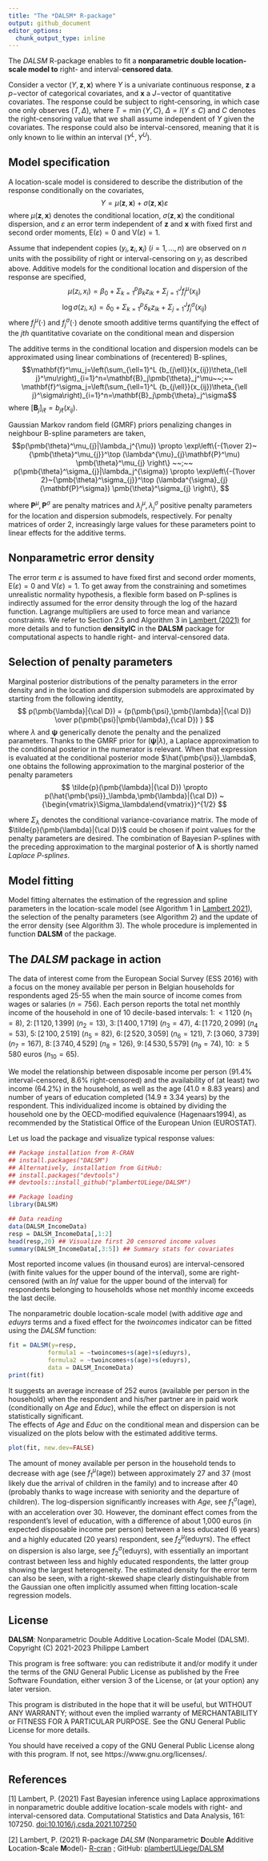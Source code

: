 ```yaml
---
title: "The *DALSM* R-package"
output: github_document
editor_options: 
  chunk_output_type: inline
---
```


<!-- ```{r setup, include=TRUE}
%knitr::opts_chunk$set(echo = TRUE)
```
-->

The *DALSM* R-package enables to fit a **nonparametric double location-scale model to** right- and interval-**censored data**. 

Consider a vector $(Y,\mathbf{z},\mathbf{x})$ where $Y$ is a univariate
continuous response, $\mathbf{z}$ a $p-$vector of categorical covariates,
and $\mathbf{x}$ a $J-$vector of quantitative covariates.
The response could be subject to right-censoring, in which case one
only observes $(T,\Delta)$, where $T=\min\{Y,C\}$, $\Delta=I(Y\leq C)$
and $C$ denotes the right-censoring value that we shall assume
independent of $Y$ given the covariates. The response could also be
interval-censored, meaning that it is only known to lie within an
interval $(Y^L,Y^U)$.

## Model specification
A location-scale model is considered to describe the distribution of
the response conditionally on the covariates,
$$Y = \mu(\mathbf{z},\mathbf{x}) + \sigma(\mathbf{z},\mathbf{x})\varepsilon$$
where $\mu(\mathbf{z},\mathbf{x})$ denotes the conditional
location, $\sigma(\mathbf{z},\mathbf{x})$ the conditional dispersion,
and $\varepsilon$ an error term independent of $\mathbf{z}$ and
$\mathbf{x}$ with fixed first and second order moments, $\mathrm{E}(\varepsilon)=0$ and
$\mathrm{V}(\varepsilon)=1$.

Assume that independent copies 
$(y_i,\mathbf{z}_ i,\mathbf{x}_ i)~(i=1,\ldots,n)$
are observed on $n$ units with the possibility of
right or interval-censoring on $y_i$  as described above.
Additive models for the conditional location and
dispersion of the response are specified,
$$\mu(z_i, x_i)= \beta_0+ \Sigma_ {k=1}^p \beta_k z_{ik}+\Sigma_ {j=1} ^{J} {f_j ^{\mu}}(x_ {ij})$$
$$\log\sigma(z_i,x_i)= \delta_0+\Sigma_ {k=1}^p \delta_k z_ {ik}+\Sigma_ {j=1}^{J} {{f_{j}^{\sigma}}}(x_ {ij})$$
where $f_{j}^{\mu}(\cdot)$ and $f_{j}^{\sigma}(\cdot)$ denote smooth
additive terms quantifying the effect of the $j {th}$ quantitative
covariate on the conditional mean and dispersion

The additive terms in the conditional location and dispersion models can be approximated using linear combinations of (recentered)
B-splines,
$$\mathbf{f}^\mu_j=\left(\sum_{\ell=1}^L {b_{j\ell}}(x_{ij})\theta_{\ell
    j}^\mu\right)_{i=1}^n=\mathbf{B}_j\pmb{\theta}_j^\mu~~;~~ 
\mathbf{f}^\sigma_j=\left(\sum_{\ell=1}^L {b_{j\ell}}(x_{ij})\theta_{\ell j}^\sigma\right)_{i=1}^n=\mathbf{B}_j\pmb{\theta}_j^\sigma$$
where $[\mathbf{B}_j]_{i\ell}={b_{j\ell}}(x_{ij})$.

Gaussian Markov random field (GMRF) priors penalizing changes in neighbour B-spline parameters are taken,
$$p(\pmb{\theta}^\mu_{j}|\lambda_j^{\mu}) \propto
\exp\left\{-{1\over 2}~{\pmb{\theta}^\mu_{j}}^\top (\lambda^{\mu}_{j}\mathbf{P}^\mu) \pmb{\theta}^\mu_{j} \right\}
~~;~~
p(\pmb{\theta}^\sigma_{j}|\lambda_j^{\sigma}) \propto
\exp\left\{-{1\over 2}~{\pmb{\theta}^\sigma_{j}}^\top (\lambda^{\sigma}_{j}{\mathbf{P}^\sigma}) \pmb{\theta}^\sigma_{j} \right\},
$$

where $\mathbf{P}^\mu, \mathbf{P}^\sigma$ are penalty matrices and
$\lambda^{\mu}_{j},\lambda^{\sigma}_{j}$ positive penalty parameters for the location and dispersion submodels, respectively.
For penalty matrices of order 2, increasingly large values for these parameters point to linear effects for the additive terms.

## Nonparametric error density
The error term $\varepsilon$ is assumed to have fixed first and second order moments, $\mathrm{E}(\varepsilon)=0$ and
$\mathrm{V}(\varepsilon)=1$. To get away from the constraining and sometimes unrealistic normality hypothesis, a flexible form based on P-splines is indirectly assumed for the error density through the log of the hazard function. Lagrange multipliers are used to force mean and variance constraints. We refer to Section 2.5 and Algorithm 3 in [Lambert (2021)](http://doi.org/10.1016/j.csda.2021.107250) for more details and to function **densityIC** in the **DALSM** package for computational aspects to handle right- and interval-censored data.

## Selection of penalty parameters
Marginal posterior distributions of the penalty parameters in the error density and in the location and dispersion submodels are approximated by starting from the following identity,
$$
p(\pmb{\lambda}|{\cal D}) =
{p(\pmb{\psi},\pmb{\lambda}|{\cal D})
\over
p(\pmb{\psi}|\pmb{\lambda},{\cal D})
}
$$
where $\lambda$ and $\pmb{\psi}$ generically denote the penalty and the penalized parameters. Thanks to the GMRF prior for $(\pmb{\psi}|\lambda)$, a Laplace approximation to the conditional posterior in the numerator is relevant. When that expression is evaluated at the conditional posterior mode $\hat{\pmb{\psi}}_\lambda$, one obtains the following approximation to the marginal posterior of the penalty parameters
$$
\tilde{p}(\pmb{\lambda}|{\cal D}) \propto
p(\hat{\pmb{\psi}}_\lambda,\pmb{\lambda}|{\cal D})
~{\begin{vmatrix}\Sigma_\lambda\end{vmatrix}}^{1/2}
$$

where $\Sigma_\lambda$ denotes the conditional variance-covariance matrix. The mode of $\tilde{p}(\pmb{\lambda}|{\cal D})$ could be chosen if point values for the penalty parameters are desired. The combination of Bayesian P-splines with the preceding approximation to the marginal posterior of $\pmb{\lambda}$ is shortly named *Laplace P-splines*.

## Model fitting
Model fitting alternates the estimation of the regression and spline parameters in the location-scale model (see Algorithm 1 in [Lambert 2021](http://doi.org/10.1016/j.csda.2021.107250)), the selection of the penalty parameters (see Algorithm 2) and the update of the error density (see Algorithm 3). The whole procedure is implemented in function **DALSM** of the package.

## The *DALSM* package in action
The data of interest come from the European Social Survey (ESS 2016) with a focus on the money available per person in
Belgian households for respondents aged 25-55 when the main source of
income comes from wages or salaries ($n=756$). Each person reports the
total net monthly income of the household in one of 10 decile-based
intervals: $1:\,<1\,120$ $(n_1=8)$, $2:\,[1\,120,1\,399]$ $(n_2=13)$,
$3:\,[1\,400,1\,719]$ $(n_3=47)$, $4:\,[1\,720,2\,099]$ $(n_4=53)$,
$5:\,[2\,100,2\,519]$ $(n_5=82)$, $6:\,[2\,520,3\,059]$ $(n_6=121)$,
$7:\,[3\,060,$ $3\,739]$ $(n_7=167)$, $8:\,[3\,740,4\,529]$ $(n_8=126)$,
$9:\,[4\,530,5\,579]$ $(n_9=74)$, $10:\,\geq 5\,580$ euros $(n_{10}=65)$.

We model the relationship between disposable income per person ($91.4\%$
interval-censored, $8.6\%$ right-censored) and the availability of (at
least) two income ($64.2\%$) in the household, as well as the age
($41.0\pm8.83$ years) and number of years of education
completed ($14.9\pm3.34$ years) by the respondent.
This individualized income is obtained by dividing the household one by the
OECD-modified equivalence (Hagenaars1994), as recommended by the Statistical Office of
the European Union (EUROSTAT).

Let us load the package and visualize typical response values:
```r
## Package installation from R-CRAN
## install.packages("DALSM")
## Alternatively, installation from GitHub:
## install.packages("devtools")
## devtools::install_github("plambertULiege/DALSM")

## Package loading
library(DALSM)

## Data reading
data(DALSM_IncomeData)
resp = DALSM_IncomeData[,1:2]
head(resp,20) ## Visualize first 20 censored income values
summary(DALSM_IncomeData[,3:5]) ## Summary stats for covariates
```
Most reported income values (in thousand euros) are interval-censored (with finite values for the upper bound of the interval), 
some are right-censored (with an *Inf* value for the upper bound of the interval) for respondents belonging to households whose net monthly income exceeds the last decile. 

The nonparametric double location-scale model (with additive *age* and *eduyrs* terms and a fixed effect for the *twoincomes* indicator can be fitted using the *DALSM* function:
```r
fit = DALSM(y=resp,
           formula1 = ~twoincomes+s(age)+s(eduyrs),
           formula2 = ~twoincomes+s(age)+s(eduyrs),
           data = DALSM_IncomeData)
print(fit)
```
It suggests an average increase of 252 euros (available per person in the household) 
when the respondent and his/her partner are in paid work (conditionally on
*Age* and *Educ*), while the effect on dispersion is not
statistically significant.  
The effects of *Age* and *Educ* on
the conditional mean and dispersion can be visualized on the plots below with the
estimated additive terms.  
```r
plot(fit, new.dev=FALSE)
```

The amount of money available
per person in the household tends to decrease with age (see
$f_1^\mu(\text{age})$) between approximately 27 and 37 (most likely
due the arrival of children in the family) and to increase after 40
(probably thanks to wage increase with seniority and the departure of
children). The log-dispersion significantly increases with
*Age*, see $f_1^\sigma(\mathrm{age})$, with an acceleration over 30. However, the dominant effect
comes from the respondent's level of education, with a difference of
about 1\,000 euros (in expected disposable income per person) between
a less educated (6 years) and a highly educated (20 years) respondent,
see $f_2^\mu(\mathrm{eduyrs})$. The effect on dispersion is also large,
see $f_2^\sigma(\mathrm{eduyrs})$, with essentially an important
contrast between less and highly educated respondents, the latter
group showing the largest heterogeneity. The estimated density for the
error term can also be seen, 
with a right-skewed shape clearly distinguishable from the Gaussian
one often implicitly assumed when fitting
location-scale regression models.


## License
**DALSM**: Nonparametric Double Additive Location-Scale Model (DALSM). Copyright (C) 2021-2023 Philippe Lambert

This program is free software: you can redistribute it and/or modify it under the terms of the GNU General Public License as published by the Free Software Foundation, either version 3 of the License, or (at your option) any later version.

This program is distributed in the hope that it will be useful, but WITHOUT ANY WARRANTY; without even the implied warranty of MERCHANTABILITY or FITNESS FOR A PARTICULAR PURPOSE. See the GNU General Public License for more details.

You should have received a copy of the GNU General Public License along with this program. If not, see https://www.gnu.org/licenses/.

## References
[1] Lambert, P. (2021) Fast Bayesian inference using Laplace approximations in nonparametric double additive location-scale models with right- and interval-censored data. Computational Statistics and Data Analysis, 161: 107250. [doi:10.1016/j.csda.2021.107250](http://doi.org/10.1016/j.csda.2021.107250)

[2] Lambert, P. (2021) R-package *DALSM* (Nonparametric **D**ouble **A**dditive **L**ocation-**S**cale **M**odel)- [R-cran](https://CRAN.R-project.org/package=DALSM) ; GitHub: [plambertULiege/DALSM](https://github.com/plambertULiege/DALSM)
